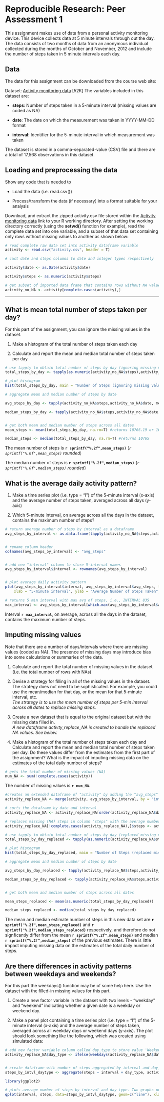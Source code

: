 # Reproducible Research: Peer Assessment 1


This assignment makes use of data from a personal activity monitoring device. This device collects data at 5 minute intervals through out the day. The data consists of two months of data from an anonymous individual collected during the months of October and November, 2012 and include the number of steps taken in 5 minute intervals each day.

## Data

The data for this assignment can be downloaded from the course web site:

Dataset: [Activity monitoring data][1] [52K]
The variables included in this dataset are:

- **steps**: Number of steps taken in a 5-minute interval (missing values are coded as NA)

- **date**: The date on which the measurement was taken in YYYY-MM-DD format

- **interval**: Identifier for the 5-minute interval in which measurement was taken

The dataset is stored in a comma-separated-value (CSV) file and there are a total of 17,568 observations in this dataset.


## Loading and preprocessing the data

Show any code that is needed to

- Load the data (i.e. read.csv())

- Process/transform the data (if necessary) into a format suitable for your analysis  


Download, and extract the zipped activity.csv file stored within the [Activity monitoring data][1] link to your R working directory. After setting the working directory correctly (using the **setwd()** function for example), read the complete data set into one variable, and a subset of that data set containing only rows without missing values to another as shown below:



```{r reading data, echo=TRUE}
# read complete raw data set into activity dataframe variable
activity <- read.csv("activity.csv", header = T)

# cast date and steps columns to date and integer types respectively

activity$date <- as.Date(activity$date)

activity$steps <- as.numeric(activity$steps)

# get subset of imported data frame that contains rows without NA values
activity_no_NA <- activity[complete.cases(activity),]


```

---
## What is mean total number of steps taken per day?

For this part of the assignment, you can ignore the missing values in the dataset.

1. Make a histogram of the total number of steps taken each day

2. Calculate and report the mean and median total number of steps taken per day

```{r plot histogram 1, echo=TRUE}
# use tapply to obtain total number of steps by day (ignoring missing values)
total_steps_by_day <- tapply(as.numeric(activity_no_NA$steps),activity_no_NA$date, sum, na.rm = T)

# plot histogram
hist(total_steps_by_day, main = "Number of Steps (ignoring missing values)", xlab = "Total Number of Steps Taken each Day", col="cadetblue4")

```


```{r mean and median steps, echo=TRUE}
# aggregate mean and median number of steps by date

avg_steps_by_day <- tapply(activity_no_NA$steps,activity_no_NA$date, mean, na.rm = T)

median_steps_by_day <- tapply(activity_no_NA$steps,activity_no_NA$date,median, na.rm = T)


# get both mean and median number of steps across all dates
mean_steps <- mean(total_steps_by_day, na.rm=T) #returns 10766.19 or 10766 when rounded

median_steps <- median(total_steps_by_day, na.rm=T) #returns 10765

```

  
The mean number of steps is **`r sprintf("%.2f",mean_steps)`** (*`r sprintf("%.0f",mean_steps)` rounded*)          

The median number of steps is **`r sprintf("%.2f",median_steps)`** (*`r sprintf("%.0f",median_steps)` rounded*)                      


## What is the average daily activity pattern?

1. Make a time series plot (i.e. type = "l") of the 5-minute interval (x-axis) and the average number of steps taken, averaged across all days (y-axis)

2. Which 5-minute interval, on average across all the days in the dataset, contains the maximum number of steps?


```{r plot average daily pattern, echo=TRUE}
# return average number of steps by interval as a dataframe
avg_steps_by_interval <- as.data.frame(tapply(activity_no_NA$steps,activity_no_NA$interval,mean, na.rm = T))


# rename column header
colnames(avg_steps_by_interval) <- "avg_steps"


# add new "interval" column to store 5-interval names
avg_steps_by_interval$interval <- rownames(avg_steps_by_interval)


# plot average daily activity pattern
plot(avg_steps_by_interval$interval, avg_steps_by_interval$avg_steps, type = "l", col = "red", 
    xlab = "5-minute interval", ylab = "Average Number of Steps Taken", main = "Average Daily Activity Pattern")
```


```{r max interval, echo=TRUE}
# returns 5 min interval with max avg of steps, i.e., INTERVAL 835
max_interval <- avg_steps_by_interval[which.max(avg_steps_by_interval$avg_steps),]$interval

```

Interval **`r max_interval`**, on average, across all the days in the dataset, contains the maximum number of steps.  




## Imputing missing values

Note that there are a number of days/intervals where there are missing values (coded as NA). The presence of missing days may introduce bias into some calculations or summaries of the data.

1. Calculate and report the total number of missing values in the dataset (i.e. the total number of rows with NAs)

2. Devise a strategy for filling in all of the missing values in the dataset. The strategy does not need to be sophisticated. For example, you could use the mean/median for that day, or the mean for that 5-minute interval, etc.    
*The strategy is to use the mean number of steps per 5-min interval across all dates to replace missing steps.*

3. Create a new dataset that is equal to the original dataset but with the missing data filled in.    
*A new dataframe activty_replace_NA is created to handle the replaced NA values. See below.*


4. Make a histogram of the total number of steps taken each day and Calculate and report the mean and median total number of steps taken per day. Do these values differ from the estimates from the first part of the assignment? What is the impact of imputing missing data on the estimates of the total daily number of steps?

```{r echo= TRUE}
# gets the total number of missing values (NA)
num_NA <- sum(!complete.cases(activity))
```

The number of missing values is **`r num_NA`**.

```{r replaced NA activity set, echo=TRUE}
#creates an extended dataframe of "activity" by adding the "avg_steps" column from dataframe "avg_steps_by_interval""
activity_replace_NA <- merge(activity, avg_steps_by_interval, by = "interval")

# sorts the dataframe by date and interval
activity_replace_NA <- activity_replace_NA[order(activity_replace_NA$date, activity_replace_NA$interval),]

# replaces missing (NA) steps in column "steps" with the average number of steps per interval, i.e., column "avg_steps"
activity_replace_NA[!complete.cases(activity_replace_NA),]$steps <- activity_replace_NA[!complete.cases(activity_replace_NA),]$avg_steps
```




```{r plot histogram 2, echo=TRUE}
# use tapply to obtain total number of steps by day (replaced missing values)
total_steps_by_day_replaced <- tapply(as.numeric(activity_replace_NA$steps),activity_replace_NA$date, sum, na.rm = T)

# plot histogram
hist(total_steps_by_day_replaced, main = "Number of Steps (replaced missing values)", xlab = "Total Number of Steps Taken each Day", col="cadetblue2")

```



```{r echo=TRUE}
# aggregate mean and median number of steps by date

avg_steps_by_day_replaced <- tapply(activity_replace_NA$steps,activity_replace_NA$date,mean)

median_steps_by_day_replaced <- tapply(activity_replace_NA$steps,activity_replace_NA$date,median)


# get both mean and median number of steps across all dates

mean_steps_replaced <- mean(as.numeric(total_steps_by_day_replaced))

median_steps_replaced <- median(total_steps_by_day_replaced)

```


The mean and median estimate number of steps in this new data set are **`r sprintf("%.2f",mean_steps_replaced)`** and **`r sprintf("%.2f",median_steps_replaced)`** respectively, and therefore do not signficantly differ from the mean **`r sprintf("%.2f",mean_steps)`** and median **`r sprintf("%.2f",median_steps)`** of the previous estimates. There is little impact imputing missing data on the estimates of the total daily number of steps.   




## Are there differences in activity patterns between weekdays and weekends?

For this part the weekdays() function may be of some help here. Use the dataset with the filled-in missing values for this part.

1. Create a new factor variable in the dataset with two levels - "weekday" and "weekend" indicating whether a given date is a weekday or weekend day.

2. Make a panel plot containing a time series plot (i.e. type = "l") of the 5-minute interval (x-axis) and the average number of steps taken, averaged across all weekday days or weekend days (y-axis). The plot should look something like the following, which was created using simulated data:

```{r echo=TRUE}

# add new factor variable column called day_type to store value 'Weekend' or 'Weekday'
activity_replace_NA$day_type <- ifelse(weekdays(activity_replace_NA$date) %in% c('Saturday','Sunday')==TRUE, 'Weekend','Weekday')


# create dataframe with number of steps aggregated by interval and day_type
steps_by_intvl_daytype <- aggregate(steps ~ interval + day_type, activity_replace_NA, mean)


```


```{r panel plot, echo=TRUE}

library(ggplot2)

# plots average number of steps by interval and day type. Two graphs one for each day type are displayed
qplot(interval, steps, data=steps_by_intvl_daytype, geom=c("line"), xlab="Interval", ylab="Average Number of Steps", main="Average Number of Steps by Interval and Day Type") + facet_wrap(~ day_type, ncol=1)

```


[1]: https://d396qusza40orc.cloudfront.net/repdata%2Fdata%2Factivity.zip "Activity Data Set"
